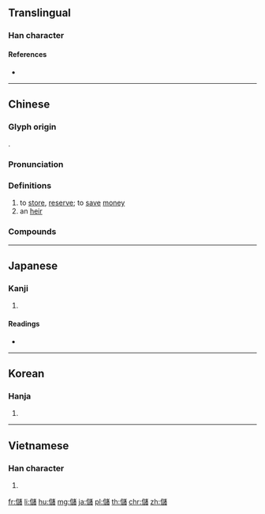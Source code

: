 {{also|储}}
==Translingual==

===Han character===
{{Han char|rn=9|rad=人|as=16|sn=18|four=24260|canj=OYRA|ids=⿰亻諸}}

====References====
* {{Han ref|kx=0121.200|dkj=01284|dj=0256.060|hdz=10235.090|uh=5132|ud=20786|bh=C078|bd=49272}}

----

==Chinese==
{{zh-forms|s=储}}

===Glyph origin===
{{Han etym}}
{{Han compound|人|諸|c1=s|c2=p|ls=psc}}.

===Pronunciation===
{{zh-pron
|m=儲
|c=cyu5,cyu4,cyu1
|h=pfs=chhù
|mn=tû/thû/qz:thîr/thú
|mc=y
|oc=y
|cat=v,n
}}

===Definitions===
{{zh-hanzi}}

# to [[store]], [[reserve]]; to [[save]] [[money]]
# an [[heir]]

===Compounds===
{{der3
|{{zh-l|儲藏室}}
|{{zh-l|儲蓄|save, store, put aside, deposit (money)}}
|{{zh-l|儲存|save, store, put aside (objects)}}
|{{zh-l|儲水库|storage tank for water, reservoir}}
|{{zh-l|儲君|heir to the throne}}
|{{zh-l|王儲}}
|{{zh-l|東儲}}
|{{zh-l|儲款}}
}}

----

==Japanese==

===Kanji===
{{ja-kanji|grade=|rs=人16}}

# {{defn|lang=ja|sort=人16}}

====Readings====
* {{ja-readings|on=[[ちょ]] (cho)|kun=[[そえ]] (soe), [[たくわえる]] (takuwaeru), [[もうける]] (moukeru)}}

----

==Korean==

===Hanja===
{{ko-hanja|hangeul=저|rv=jeo|mr=chŏ}}

# {{defn|lang=ko|sort=人16}}

----

==Vietnamese==

===Han character===
{{vi-hantu|[[trữ]], [[trừ]]|rs=人16}}

# {{defn|lang=vi|sort=人16}}

[[fr:儲]]
[[li:儲]]
[[hu:儲]]
[[mg:儲]]
[[ja:儲]]
[[pl:儲]]
[[th:儲]]
[[chr:儲]]
[[zh:儲]]